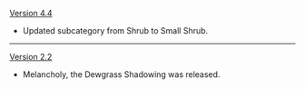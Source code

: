 {{Change History/Header}}
[[Version 4.4]]
* Updated subcategory from Shrub to Small Shrub.
----
[[Version 2.2]]
* Melancholy, the Dewgrass Shadowing was released.